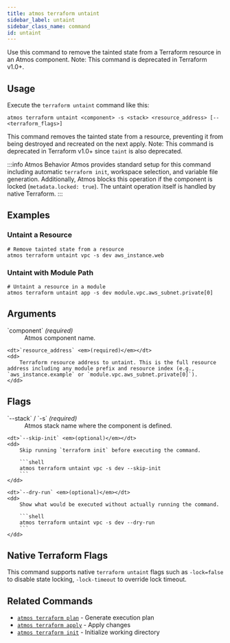 ```yaml
---
title: atmos terraform untaint
sidebar_label: untaint
sidebar_class_name: command
id: untaint
---
```


<Intro>
Use this command to remove the tainted state from a Terraform resource in an Atmos component. Note: This command is deprecated in Terraform v1.0+.
</Intro>

<Screengrab title="atmos terraform untaint --help" slug="atmos-terraform-untaint--help" />

## Usage

Execute the `terraform untaint` command like this:

```shell
atmos terraform untaint <component> -s <stack> <resource_address> [-- <terraform_flags>]
```

This command removes the tainted state from a resource, preventing it from being destroyed and recreated on the next apply. Note: This command is deprecated in Terraform v1.0+ since `taint` is also deprecated.

:::info Atmos Behavior
Atmos provides standard setup for this command including automatic `terraform init`, workspace selection, and variable file generation. Additionally, Atmos blocks this operation if the component is locked (`metadata.locked: true`). The untaint operation itself is handled by native Terraform.
:::
## Examples

### Untaint a Resource

```shell
# Remove tainted state from a resource
atmos terraform untaint vpc -s dev aws_instance.web
```

### Untaint with Module Path

```shell
# Untaint a resource in a module
atmos terraform untaint app -s dev module.vpc.aws_subnet.private[0]
```

## Arguments

<dl>
    <dt>`component` <em>(required)</em></dt>
    <dd>
        Atmos component name.
    </dd>

    <dt>`resource_address` <em>(required)</em></dt>
    <dd>
        Terraform resource address to untaint. This is the full resource address including any module prefix and resource index (e.g., `aws_instance.example` or `module.vpc.aws_subnet.private[0]`).
    </dd>
</dl>

## Flags

<dl>
    <dt>`--stack` / `-s` <em>(required)</em></dt>
    <dd>
        Atmos stack name where the component is defined.
    </dd>

    <dt>`--skip-init` <em>(optional)</em></dt>
    <dd>
        Skip running `terraform init` before executing the command.

        ```shell
        atmos terraform untaint vpc -s dev --skip-init
        ```
    </dd>

    <dt>`--dry-run` <em>(optional)</em></dt>
    <dd>
        Show what would be executed without actually running the command.

        ```shell
        atmos terraform untaint vpc -s dev --dry-run
        ```
    </dd>
</dl>

## Native Terraform Flags

This command supports native `terraform untaint` flags such as `-lock=false` to disable state locking, `-lock-timeout` to override lock timeout.

## Related Commands

- [`atmos terraform plan`](/cli/commands/terraform/plan) - Generate execution plan
- [`atmos terraform apply`](/cli/commands/terraform/apply) - Apply changes
- [`atmos terraform init`](/cli/commands/terraform/init) - Initialize working directory
